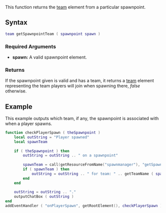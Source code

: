 {{Server function}}

This function returns the [[/team.md|team]] element from a particular spawnpoint.  

==Syntax== 
<syntaxhighlight lang="lua">
team getSpawnpointTeam ( spawnpoint spawn )              
</syntaxhighlight> 

===Required Arguments=== 
*'''spawn:''' A valid spawnpoint element.

===Returns===
If the spawnpoint given is valid and has a team, it returns a [[/team.md|team]] element representing the team players will join when spawning there, ''false'' otherwise.

==Example== 
This example outputs which team, if any, the spawnpoint is associated with when a player spawns.
<syntaxhighlight lang="lua">
function checkPlayerSpawn ( theSpawnpoint )
	local outString = "Player spawned"
	local spawnTeam
	
	if ( theSpawnpoint ) then
		outString = outString .. " on a spawnpoint"
		
		spawnTeam = call(getResourceFromName("spawnmanager"), "getSpawnpointTeam", theSpawnpoint )
		if ( spawnTeam ) then
			outString = outString .. " for team: " .. getTeamName ( spawnTeam )
		end
	end
	
	outString = outString .. "."
	outputChatBox ( outString )
end
addEventHandler ( "onPlayerSpawn", getRootElement(), checkPlayerSpawn )
</syntaxhighlight>